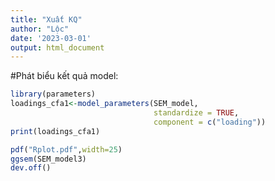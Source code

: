 ```yaml
---
title: "Xuất KQ"
author: "Lộc"
date: '2023-03-01'
output: html_document
---
```


#Phát biểu kết quả model:

```r
library(parameters)
loadings_cfa1<-model_parameters(SEM_model,
                                standardize = TRUE,
                                component = c("loading"))
print(loadings_cfa1)

```

```r
pdf("Rplot.pdf",width=25)
ggsem(SEM_model3)
dev.off() 
```